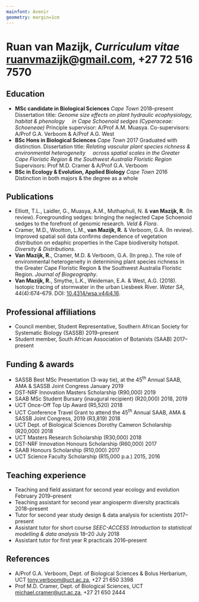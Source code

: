 ```yaml
---
mainfont: Avenir
geometry: margin=1cm
---
```


\pagenumbering{gobble} <!--turns off page numbering-->

# Ruan van Mazijk, _Curriculum vitae_ \hfill <ruanvmazijk@gmail.com>, +27 72 516 7570

## Education

- **MSc candidate in Biological Sciences** _Cape Town_ \hfill 2018--present
  \par Dissertation title: _Genome size effects on plant hydraulic ecophysiology, habitat & phenology_
  \par \ \ \ \ _in Cape Schoenoid sedges (Cyperaceae: Schoeneae)_
  \par Principle supervisor: A/Prof A.M. Muasya. Co-supervisors: A/Prof G.A. Verboom & A/Prof A.G. West
- **BSc Hons in Biological Sciences** _Cape Town_ \hfill 2017
  \par Graduated with distinction. Dissertation title: _Relating vascular plant species richness & environmental heterogeneity_
  \par \ \ \ \ _across spatial scales in the Greater Cape Floristic Region & the Southwest Australia Floristic Region_
  \par Supervisors: Prof M.D. Cramer & A/Prof G.A. Verboom
- **BSc in Ecology & Evolution, Applied Biology** _Cape Town_ \hfill 2016
  \par Distinction in both majors & the degree as a whole

## Publications

- Elliott, T.L., Laidler, G., Muasya, A.M., Muthaphuli, N. & **van Mazijk, R.** (In review). Foregrounding sedges: bringing the neglected Cape Schoenoid sedges to the forefront of genomic research. _Veld & Flora_.
- Cramer, M.D., Wootton, L.M., **van Mazijk, R.** & Verboom, G.A. (In review). Improved spatial soil data confirms dependence of vegetation distribution on edaphic properties in the Cape biodiversity hotspot. _Diversity & Distributions_.
- **Van Mazijk, R.**, Cramer, M.D. & Verboom, G.A. (In prep.). The role of environmental heterogeneity in determining plant species richness in the Greater Cape Floristic Region & the Southwest Australia Floristic Region. _Journal of Biogeography_.
- **Van Mazijk, R.**, Smythe, L.K., Weideman, E.A. & West, A.G. (2018). Isotopic tracing of stormwater in the urban Liesbeek River. _Water SA_, 44(4):674--679. DOI: [10.4314/wsa.v44i4.16](http://dx.doi.org/10.4314/wsa.v44i4.16).

<!--
- Shaik, Z., **van Mazijk**, R., Bergh, N.G., Verboom, G.A. and Cron, G. (In prep.). Contingent evolution of sexual systems and life histories in _Helichrysum_ (Asteraceae: Gnaphaleae).
-->

## Professional affiliations

- Council member, Student Representative, Southern African Society for Systematic Biology (SASSB) \hfill 2019--present<!--term ends end-2021-->
- Student member, South African Association of Botanists (SAAB) \hfill 2017--present

## Funding & awards

- SASSB Best MSc Presentation (3-way tie), at the 45^th^ Annual SAAB, AMA & SASSB Joint Congress \hfill January 2019
- DST-NRF Innovation Masters Scholarship (R90,000) \hfill 2019
- SAAB MSc Student Bursary (inaugural recipient) (R20,000) \hfill 2018, 2019
- UCT Once-Off Top Up Award (R5,520) \hfill 2018
- UCT Conference Travel Grant to attend the 45^th^ Annual SAAB, AMA & SASSB Joint Congress, 2019 (R3,819) \hfill 2018
- UCT Dept. of Biological Sciences Dorothy Cameron Scholarship (R20,000) \hfill 2018
- UCT Masters Research Scholarship (R30,000) \hfill 2018
- DST-NRF Innovation Honours Scholarship (R60,000) \hfill 2017
- SAAB Honours Scholarship (R10,000) \hfill 2017
- UCT Science Faculty Scholarship (R15,000 p.a.) \hfill 2015, 2016

## Teaching experience

- Teaching and field assistant for second year ecology and evolution \hfill February 2019--present
- Teaching assistant for second year angiosperm diversity practicals \hfill 2018--present
- Tutor for second year study design & data analysis for scientists \hfill 2017--present
- Assistant tutor for short course _SEEC-ACCESS Introduction to statistical modelling & data analysis_ \hfill 18--20 July 2018
- Assistant tutor for first year R practicals \hfill 2016--present

<!--
- Hot-seat tutor for first year mathematics for biology, earth & environmental sciences undergraduates \hfill 2015
-->

## References

- A/Prof G.A. Verboom, Dept. of Biological Sciences & Bolus Herbarium, UCT \hfill <tony.verboom@uct.ac.za>, +27 21 650 3398
- Prof M.D. Cramer, Dept. of Biological Sciences, UCT \hfill <michael.cramer@uct.ac.za>, +27 21 650 2444

